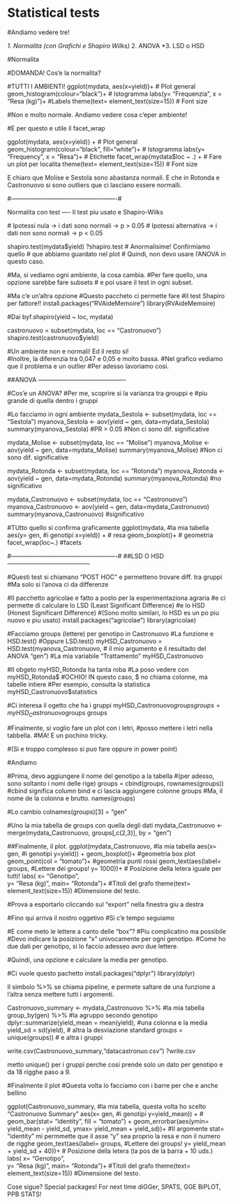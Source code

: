 # Statistical tests


#Andiamo vedere tre!

*1. Normalita (con Grafichi e Shapiro Wilks)
*2. ANOVA
*3. LSD o HSD

#Normalita

#DOMANDA! Cos'e la normalita?

#TUTTI I AMBIENTI!
ggplot(mydata, aes(x=yield))+     # Plot general
  geom_histogram(colour="black")+   # Istogramma
  labs(y= "Frequenzia", x = "Resa (kg)")+  #Labels
  theme(text= element_text(size=15))   # Font size


#Non e molto normale. Andiamo vedere cosa c'eper ambiente!

#E per questo e utile il facet_wrap

ggplot(mydata, aes(x=yield))  +  # Plot general
  geom_histogram(colour="black", fill="white")+     # Istogramma
  labs(y= "Frequency", x = "Resa")+   # Etichette
  facet_wrap(mydata$loc ~ .)  +    # Fare un plot per localita
  theme(text= element_text(size=15))  # Font size

E chiaro que Molise e Sestola sono abastanza normali.
E che in Rotonda e Castronuovo si sono outliers que ci lasciano essere normalli.

  #----------------------------------------------------#

Normalita con test ----
Il test piu usato e Shapiro-Wilks

  # Ipotessi nula -> i dati sono normali -> p > 0.05
  # Ipotessi alternativa -> i dati non sono normali -> p < 0.05    
    
shapiro.test(mydata$yield)
?shapiro.test
  # Anormalisime! Confirmiamo quello
  # que abbiamo guardato nel plot
  # Quindi, non devo usare l'ANOVA in questo caso.


#Ma, si vediamo ogni ambiente, la cosa cambia.
#Per fare quello, una opzione sarebbe fare subsets
# e poi usare il test in ogni subset.

#Ma c'e un'altra opzione
#Questo paccheto ci permette fare
#il test Shapiro per fattore!!
install.packages("RVAideMemoire")
library(RVAideMemoire)

#Dai
byf.shapiro(yield ~ loc, mydata)

castronuovo = subset(mydata, loc == "Castronuovo")
shapiro.test(castronuovo$yield)

#Un ambiente non e normali! Ed il resto si!  
#Inoltre, la diferenzia tra 0,047 e 0,05 e molto bassa.
#Nel grafico vediamo que il problema e un outlier
#Per adesso lavoriamo cosi.


##ANOVA  -------------------------------------------


#Cos'e un ANOVA?
#Per me, scoprire si la varianza tra grouppi e
#piu grande di quella dentro i gruppi

#Lo facciamo in ogni ambiente
mydata_Sestola <- subset(mydata, loc == "Sestola")
myanova_Sestola <- aov(yield ~ gen, data=mydata_Sestola)
summary(myanova_Sestola)
#PR > 0.05
#Non ci sono dif. significative


mydata_Molise <- subset(mydata, loc == "Molise")
myanova_Molise <- aov(yield ~ gen, data=mydata_Molise)
summary(myanova_Molise)
#Non ci sono dif. significative

mydata_Rotonda <- subset(mydata, loc == "Rotonda")
myanova_Rotonda <- aov(yield ~ gen, data=mydata_Rotonda)
summary(myanova_Rotonda)
#no significativo

mydata_Castronuovo <- subset(mydata, loc == "Castronuovo")
myanova_Castronuovo <- aov(yield ~ gen, data=mydata_Castronuovo)
summary(myanova_Castronuovo)
#significativo


#TUtto quello si confirma graficamente
ggplot(mydata,  #la mia tabella
       aes(y= gen, #i genotipi 
           x=yield)) + # resa
  geom_boxplot()+ # geometria
  facet_wrap(loc~.) #facets


#----------------------------------------------------#
##LSD O HSD  -----------------------------------------

#Questi test si chiamano "POST HOC" e permetteno trovare diff. tra gruppi
#Ma solo si l'anova ci da differenze


#Il pacchetto agricolae e fatto a posto per la esperimentaziona agraria 
#e ci permette di calculare lo LSD (Least Significant Difference) 
#e lo HSD (Honest Significant Difference)
#(Sono molto similari, lo HSD es un po piu nuovo e piu usato)
install.packages("agricolae")
library(agricolae)


#Facciamo groups (lettere) per genotipo in Castronuovo
#La funzione e HSD.test()
#Oppure LSD.test()
myHSD_Castronuovo = HSD.test(myanova_Castronuovo, # il mio argumento e il resultado del ANOVA
                             "gen")  #La mia variabile "Trattamento" 
myHSD_Castronuovo                                    

#Il obgeto myHSD_Rotonda ha tanta roba
#La poso vedere con myHSD_Rotonda$
#OCHIO! IN questo caso, $ no chiama colonne, ma tabelle intiere
#Per esempio, consulta la statistica
myHSD_Castronuovo$statistics

#Ci interesa il ogetto che ha i gruppi
myHSD_Castronuovo$groups
groups = myHSD_Castronuovo$groups
groups

#Finalmente, si voglio fare un plot con i letri, 
#posso mettere i letri nella tabbella.
#MA! E un pochino tricky. 


#(Si e troppo complesso si puo fare oppure in power point)


#Andiamo

#Prima, devo aggiungere il nome del genotipo a la tabella
#(per adesso, sono soltanto i nomi delle rige)
groups = cbind(groups, rownames(groups))
#cbind significa column bind e ci lascia aggiungere colonne
groups
#Ma, il nome de la colonna e brutto.
names(groups)

#Lo cambio
colnames(groups)[3] = "gen"

#Uno la mia tabella de groups con quella degli dati
mydata_Castronuovo <- merge(mydata_Castronuovo, groups[,c(2,3)], by = "gen")

##Finalmente, il plot.
ggplot(mydata_Castronuovo,  #la mia tabella
       aes(x= gen, #i genotipi 
           y=yield)) +
  geom_boxplot()+ #geometria box plot
  geom_point(col = "tomato")+ #geometria punti rossi
  geom_text(aes(label= groups, #Lettere dei groups!
                y= 1000))+  # Posizione della letera iguale per tutti!
  labs( x= "Genotipo",    
        y= "Resa  (kg)",
        main= "Rotonda")+  #Titoli del grafo
  theme(text= element_text(size=15)) #Dimensione del testo.

#Prova a esportarlo cliccando sul "export" nella finestra giu a destra

#Fino qui arriva il nostro oggetivo
#Si c'e tempo seguiamo


#E come meto le lettere a canto delle "box"?
#Piu complicatino ma possibile
#Devo indicare la posizione "x" univocamente per ogni genotipo.
#Come ho due dati per genotipo, si lo faccio adesseo avro due lettere.

#Quindi, una opzione e calculare la media per genotipo.

#Ci vuole questo pachetto
install.packages("dplyr")
library(dplyr)

Il simbolo  %>% se chiama pipeline, e permete saltare de una funzione
a l'altra senza mettere tutti i argomenti.

Castronuovo_summary <- mydata_Castronuovo %>% #la mia tabella 
                       group_by(gen) %>% #la agruppo secondo genotipo
                       dplyr::summarize(yield_mean = mean(yield), #una colonna e la media
                                       yield_sd = sd(yield), # altra la desviazione standard
                                       groups = unique(groups)) # e altra i gruppi


write.csv(Castronuovo_summary,"datacastronuo.csv")
?write.csv

metto unique() per i gruppi perche 
cosi prende solo un dato per genotipo 
e da 18 rigghe paso a 9.

#Finalmente il plot
#Questa volta lo facciamo con i barre per che e anche bellino

ggplot(Castronuovo_summary,  #la mia tabella, questa volta ho scelto "Castronuovo Summary"
       aes(x= gen, #i genotipi 
           y=yield_mean)) + #
  geom_bar(stat= "identity", fill = "tomato") +
  geom_errorbar(aes(ymin= yield_mean - yield_sd,
                    ymax= yield_mean + yield_sd))+ #Il argomente stat= "identity" mi permmette que il asse "y" sea proprio la resa e non il numero de rigghe
  geom_text(aes(label= groups, #Lettere dei groups!
                y= yield_mean + yield_sd + 40))+  # Posizione della letera (la pos de la barra + 10 uds.)
  labs( x= "Genotipo",    
        y= "Resa  (kg)",
        main= "Rotonda")+  #Titoli del grafo
  theme(text= element_text(size=15)) #Dimensione del testo.


Cose sigue?
Special packages!
For next time diGGer, SPATS, GGE BiPLOT, PPB STATS!